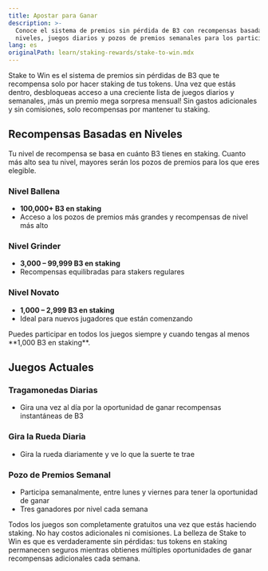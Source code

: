 ```yaml
---
title: Apostar para Ganar
description: >-
  Conoce el sistema de premios sin pérdida de B3 con recompensas basadas en
  niveles, juegos diarios y pozos de premios semanales para los participantes
lang: es
originalPath: learn/staking-rewards/stake-to-win.mdx
---
```


Stake to Win es el sistema de premios sin pérdidas de B3 que te recompensa solo por hacer staking de tus tokens. Una vez que estás dentro, desbloqueas acceso a una creciente lista de juegos diarios y semanales, ¡más un premio mega sorpresa mensual! Sin gastos adicionales y sin comisiones, solo recompensas por mantener tu staking.

## Recompensas Basadas en Niveles

Tu nivel de recompensa se basa en cuánto B3 tienes en staking. Cuanto más alto sea tu nivel, mayores serán los pozos de premios para los que eres elegible.

### Nivel Ballena
- **100,000+ B3 en staking**
- Acceso a los pozos de premios más grandes y recompensas de nivel más alto

### Nivel Grinder
- **3,000 – 99,999 B3 en staking**
- Recompensas equilibradas para stakers regulares

### Nivel Novato
- **1,000 – 2,999 B3 en staking**
- Ideal para nuevos jugadores que están comenzando

<Note>
Puedes participar en todos los juegos siempre y cuando tengas al menos **1,000 B3 en staking**.
</Note>

## Juegos Actuales

### Tragamonedas Diarias
- Gira una vez al día por la oportunidad de ganar recompensas instantáneas de B3

### Gira la Rueda Diaria
- Gira la rueda diariamente y ve lo que la suerte te trae

### Pozo de Premios Semanal
- Participa semanalmente, entre lunes y viernes para tener la oportunidad de ganar
- Tres ganadores por nivel cada semana

<Check>
Todos los juegos son completamente gratuitos una vez que estás haciendo staking. No hay costos adicionales ni comisiones.
</Check>

<Tip>
La belleza de Stake to Win es que es verdaderamente sin pérdidas: tus tokens en staking permanecen seguros mientras obtienes múltiples oportunidades de ganar recompensas adicionales cada semana.
</Tip>
